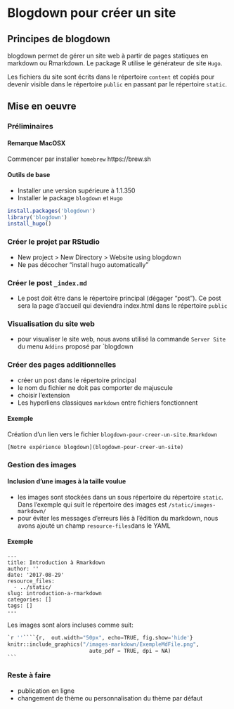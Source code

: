 # Blogdown pour créer un site

## Principes de blogdown

blogdown permet de gérer un site web à partir de pages statiques 
en markdown ou Rmarkdown. Le package R utilise le générateur de site 
`Hugo`. 

Les fichiers du site sont écrits dans le répertoire `content` et copiés 
pour devenir visible dans le répertoire `public` en passant par le répertoire `static`. 

##  Mise en oeuvre 

### Préliminaires

#### Remarque MacOSX
 Commencer par installer `homebrew`  https://brew.sh

#### Outils de base
  - Installer une version supérieure à 1.1.350
  - Installer le package `blogdown` et `Hugo`

```r
install.packages('blogdown')
library('blogdown')
install_hugo()
```

### Créer le projet par RStudio

  - New project > New Directory > Website using blogdown
  - Ne pas décocher "install hugo automatically"

### Créer le post `_index.md`  
  - Le post doit être dans le répertoire principal (dégager "post"). Ce post sera la page d'accueil qui deviendra index.html dans le répertoire `public`

### Visualisation du site web
  - pour visualiser le site web, nous avons utilisé la commande `Server Site` du menu `Addins` proposé par `blogdown

### Créer des pages additionnelles

  - créer un post dans le répertoire principal
  - le nom du fichier ne doit pas comporter de majuscule
  - choisir l'extension 
  - Les hyperliens classiques `markdown` entre fichiers fonctionnent

#### Exemple

Création d'un lien vers le fichier `blogdown-pour-creer-un-site.Rmarkdown`
```
[Notre expérience blogdown](blogdown-pour-creer-un-site)
```

###  Gestion des images

#### Inclusion d'une images à la taille voulue

  - les images sont stockées dans un sous  répertoire du répertoire `static`. Dans l'exemple qui suit le répertoire des images est `/static/images-markdown/` 
  - pour éviter les messages d'erreurs liés à l'édition du markdown, nous avons ajouté un champ `resource-files`dans le YAML

#### Exemple

```
---
title: Introduction à Rmarkdown
author: ''
date: '2017-08-29'
resource_files:
  - ../static/
slug: introduction-a-rmarkdown
categories: []
tags: []
---
```  

Les images sont alors incluses comme suit:


````python
`r ''````{r,  out.width="50px", echo=TRUE, fig.show='hide'}
knitr::include_graphics("/images-markdown/ExempleMdFile.png", 
                          auto_pdf = TRUE, dpi = NA)
```
````


### Reste à faire

  - publication en ligne
  - changement de thème ou personnalisation du thème par défaut
  